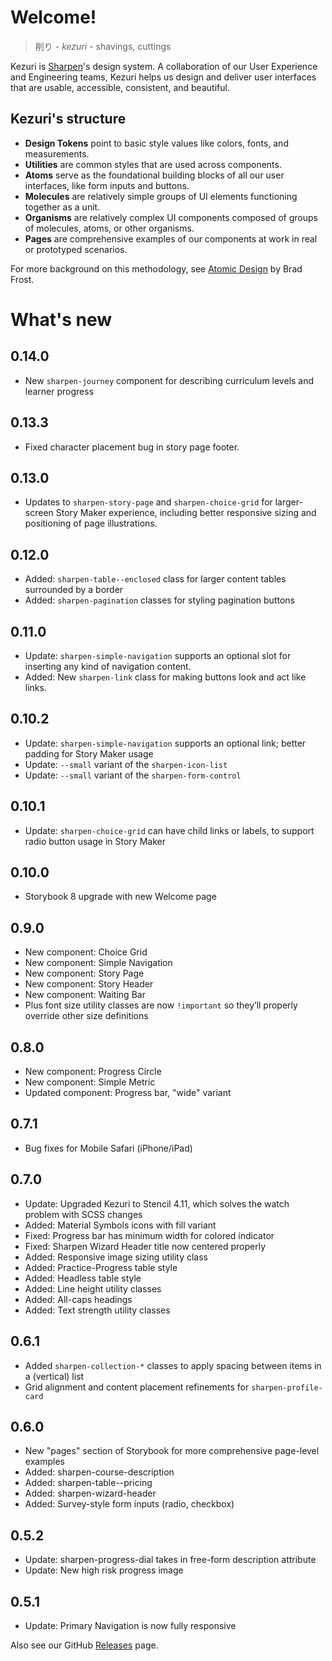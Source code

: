 
<Meta title="Welcome" />

# Welcome!

> 削り - _kezuri_ - shavings, cuttings

Kezuri is [Sharpen](https://sharpen.com)'s design system. A collaboration of
our User Experience and Engineering teams, Kezuri helps us design and deliver
user interfaces that are usable, accessible, consistent, and beautiful.

## Kezuri's structure

* **Design Tokens** point to basic style values like colors, fonts, and measurements.
* **Utilities** are common styles that are used across components.
* **Atoms** serve as the foundational building blocks of all our user interfaces, like form inputs and buttons.
* **Molecules** are relatively simple groups of UI elements functioning together as a unit.
* **Organisms** are relatively complex UI components composed of groups of molecules, atoms, or other organisms.
* **Pages** are comprehensive examples of our components at work in real or prototyped scenarios.

For more background on this methodology, see [Atomic Design](https://atomicdesign.bradfrost.com/chapter-2/) by Brad Frost.

# What's new

## 0.14.0

- New `sharpen-journey` component for describing curriculum levels and learner progress

## 0.13.3

- Fixed character placement bug in story page footer.

## 0.13.0

- Updates to `sharpen-story-page` and `sharpen-choice-grid` for larger-screen Story Maker experience, including better responsive sizing and positioning of page illustrations.

## 0.12.0

- Added: `sharpen-table--enclosed` class for larger content tables surrounded by a border
- Added: `sharpen-pagination` classes for styling pagination buttons

## 0.11.0

- Update: `sharpen-simple-navigation` supports an optional slot for inserting any kind of navigation content.
- Added: New `sharpen-link` class for making buttons look and act like links.

## 0.10.2

- Update: `sharpen-simple-navigation` supports an optional link; better padding for Story Maker usage
- Update: `--small` variant of the `sharpen-icon-list`
- Update: `--small` variant of the `sharpen-form-control`

## 0.10.1

- Update: `sharpen-choice-grid` can have child links or labels, to support radio button usage in Story Maker

## 0.10.0

- Storybook 8 upgrade with new Welcome page

## 0.9.0

- New component: Choice Grid
- New component: Simple Navigation
- New component: Story Page
- New component: Story Header
- New component: Waiting Bar
- Plus font size utility classes are now `!important` so they’ll properly override other size definitions

## 0.8.0

- New component: Progress Circle
- New component: Simple Metric
- Updated component: Progress bar, "wide" variant

## 0.7.1

- Bug fixes for Mobile Safari (iPhone/iPad)

## 0.7.0

- Update: Upgraded Kezuri to Stencil 4.11, which solves the watch problem with SCSS changes
- Added: Material Symbols icons with fill variant
- Fixed: Progress bar has minimum width for colored indicator
- Fixed: Sharpen Wizard Header title now centered properly
- Added: Responsive image sizing utility class
- Added: Practice-Progress table style
- Added: Headless table style
- Added: Line height utility classes
- Added: All-caps headings
- Added: Text strength utility classes

## 0.6.1

- Added `sharpen-collection-*` classes to apply spacing between items in a (vertical) list
- Grid alignment and content placement refinements for `sharpen-profile-card`

## 0.6.0

- New "pages" section of Storybook for more comprehensive page-level examples
- Added: sharpen-course-description
- Added: sharpen-table--pricing
- Added: sharpen-wizard-header
- Added: Survey-style form inputs (radio, checkbox)

## 0.5.2

- Update: sharpen-progress-dial takes in free-form description attribute
- Update: New high risk progress image

## 0.5.1

- Update: Primary Navigation is now fully responsive


Also see our GitHub [Releases](https://github.com/coggen/kezuri/releases) page.